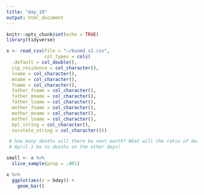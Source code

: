 ```yaml
---
title: "day_10"
output: html_document
---
```


```r
knitr::opts_chunk$set(echo = TRUE)
library(tidyverse)
```

```r
x <- read_csv(file = "~/bunmd_v2.csv", 
              col_types = cols(
  .default = col_double(),
  zip_residence = col_character(),
  lname = col_character(),
  mname = col_character(),
  fname = col_character(),
  father_fname = col_character(),
  father_mname = col_character(),
  father_lname = col_character(),
  mother_fname = col_character(),
  mother_mname = col_character(),
  mother_lname = col_character(),
  bpl_string = col_character(),
  socstate_string = col_character()))
```

```r
 # how many deaths will there be next month? What will the ratio of deaths on
 # April 1 be to deaths on the other days?

small <- x %>% 
  slice_sample(prop = .001)
```

```r
x %>% 
  ggplot(aes(x = bday)) +
    geom_bar()
```

